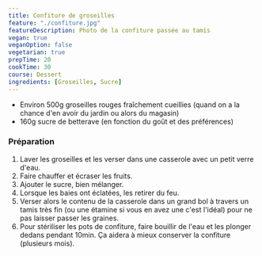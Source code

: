 ```yaml
---
title: Confiture de groseilles
feature: "./confiture.jpg"
featureDescription: Photo de la confiture passée au tamis
vegan: true
veganOption: false
vegetarian: true
prepTime: 20
cookTime: 30
course: Dessert
ingredients: [Groseilles, Sucre]
---
```


<Ingredients>

- Environ 500g <Ing id="Groseilles">groseilles</Ing> rouges fraîchement cueillies (quand on a la chance d'en avoir du jardin ou alors du magasin)
- 160g <Ing id="Sucre">sucre</Ing> de betterave (en fonction du goût et des préférences)

</Ingredients>

### Préparation

1. Laver les groseilles et les verser dans une casserole avec un petit verre d'eau.
2. Faire chauffer et écraser les fruits.
3. Ajouter le sucre, bien mélanger.
4. Lorsque les baies ont éclatées, les retirer du feu.
5. Verser alors le contenu de la casserole dans un grand bol à travers un tamis
très fin (ou une étamine si vous en avez une c'est l'idéal) pour ne pas
laisser passer les graines.
6. Pour stériliser les pots de confiture, faire bouillir de l'eau et les plonger dedans
pendant 10min. Ça aidera à mieux conserver la confiture (plusieurs
mois).
